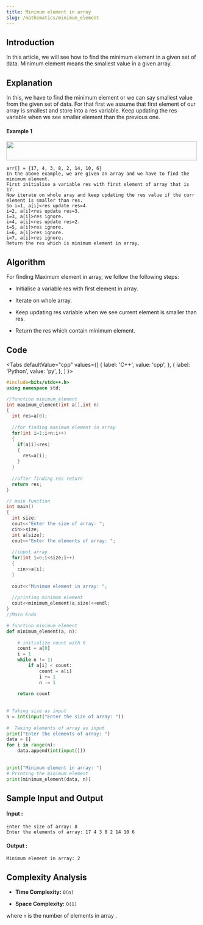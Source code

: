 ```yaml
---
title: Minimum element in array
slug: /mathematics/minimum_element
---
```


## Introduction

In this article, we will see how to find the minimum element in a given set of data. Minimum element means the smallest value in a given array.

## Explanation 

In this, we have to find the minimum element or we can say smallest value from the given set of data. For that first we assume that first element of our array is smallest and store into a res variable. Keep updating the res variable when we see smaller element than the previous one.

#### Example 1

<img src="https://i.imgur.com/LRG4ywT.png" width="500" height="50"/>

```
arr[] = {17, 4, 3, 8, 2, 14, 10, 6}
In the above example, we are given an array and we have to find the minimum element.
First initialise a variable res with first element of array that is 17.
Now iterate on whole aray and keep updating the res value if the curr element is smaller than res.
So i=1, a[i]<res update res=4.
i=2, a[i]<res update res=3.
i=3, a[i]>res ignore.
i=4, a[i]<res update res=2.
i=5, a[i]>res ignore.
i=6, a[i]>res ignore.
i=7, a[i]>res ignore.
Return the res which is minimum element in array.

```
## Algorithm

For finding Maximum element in array, we follow the following steps:

* Initialise a variable res with first element in array.

* Iterate on whole array.

* Keep updating res variable when we see current element is smaller than res.

* Return the res which contain minimum element.

## Code


<Tabs
  defaultValue="cpp"
  values={[
    { label: 'C++', value: 'cpp', },
    { label: 'Python', value: 'py', },
  ]
}>
<TabItem value="cpp">

```cpp
#include<bits/stdc++.h>
using namespace std;

//function minimum_element 
int maximum_element(int a[],int n)
{
  int res=a[0];
  
  //for finding maximum element in array
  for(int i=1;i<n;i++)
  {
    if(a[i]<res)
    {
      res=a[i];
    }
  }
  
  //after finding res return
  return res;
}

// main function
int main()
{
  int size;
  cout<<"Enter the size of array: ";
  cin>>size;
  int a[size];
  cout<<"Enter the elements of array: ";
  
  //input array
  for(int i=0;i<size;i++)
  {
    cin>>a[i];
  }
    
  cout<<"Minimum element in array: ";  
  
  //printing minimum element 
  cout<<minimum_element(a,size)<<endl;
}
//Main Ends

```
</TabItem>

<TabItem value="py">

```python   
# function minimum_element
def minimum_element(a, n):
 
    # initialize count with 0
    count = a[0]
    i = 1
    while n != 1:
        if a[i] < count:
            count = a[i]
            i += 1
            n -= 1
 
    return count
 
 
# Taking size as input
n = int(input("Enter the size of array: "))
 
#  Taking elements of array as input
print("Enter the elements of array: ")
data = []
for i in range(n):
    data.append(int(input()))
 
 
print("Minimum element in array: ") 
# Printing the minimum element
print(minimum_element(data, n))

```
</TabItem>
</Tabs>

## Sample Input and Output


#### Input :

```
Enter the size of array: 8
Enter the elements of array: 17 4 3 8 2 14 10 6
```
#### Output :

```
Minimum element in array: 2
```

## Complexity Analysis
 
- **Time Complexity:** `O(n)`

- **Space Complexity:** `O(1)`

where `n` is the number of elements in array .
